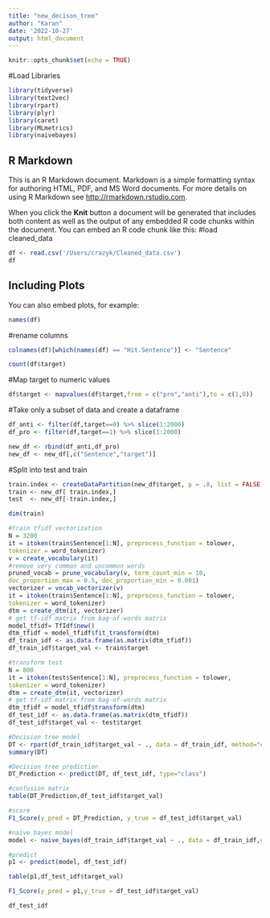 ```yaml
---
title: "new_decison_tree"
author: "Karan"
date: '2022-10-27'
output: html_document
---
```


```r
knitr::opts_chunk$set(echo = TRUE)
```

#Load Libraries

```r
library(tidyverse)
library(text2vec)
library(rpart)
library(plyr)
library(caret)
library(MLmetrics)
library(naivebayes)
```

## R Markdown

This is an R Markdown document. Markdown is a simple formatting syntax for authoring HTML, PDF, and MS Word documents. For more details on using R Markdown see <http://rmarkdown.rstudio.com>.

When you click the **Knit** button a document will be generated that includes both content as well as the output of any embedded R code chunks within the document. You can embed an R code chunk like this:
#load cleaned_data
```r
df <- read.csv('/Users/crazyk/Cleaned_data.csv')
df
```

## Including Plots

You can also embed plots, for example:

```r
names(df)
```

#rename columns
```r
colnames(df)[which(names(df) == "Hit.Sentence")] <- "Sentence"
```

```r
count(df$target)
```
#Map target to numeric values
```r
df$target <- mapvalues(df$target,from = c("pro","anti"),to = c(1,0))
```

#Take only a subset of data and create a dataframe
```r
df_anti <- filter(df,target==0) %>% slice(1:2000)
df_pro <- filter(df,target==1) %>% slice(1:2000)

new_df <- rbind(df_anti,df_pro)
new_df <- new_df[,c("Sentence","target")]
```

#Split into test and train
```r
train.index <- createDataPartition(new_df$target, p = .8, list = FALSE)
train <- new_df[ train.index,]
test  <- new_df[-train.index,]
```

```r
dim(train)
```

```r
#train tfidf vectorization
N = 3200
it = itoken(train$Sentence[1:N], preprocess_function = tolower,
tokenizer = word_tokenizer)
v = create_vocabulary(it)
#remove very common and uncommon words
pruned_vocab = prune_vocabulary(v, term_count_min = 10,
doc_proportion_max = 0.5, doc_proportion_min = 0.001)
vectorizer = vocab_vectorizer(v)
it = itoken(train$Sentence[1:N], preprocess_function = tolower,
tokenizer = word_tokenizer)
dtm = create_dtm(it, vectorizer)
# get tf-idf matrix from bag-of-words matrix
model_tfidf= TfIdf$new()
dtm_tfidf = model_tfidf$fit_transform(dtm)
df_train_idf <- as.data.frame(as.matrix(dtm_tfidf))
df_train_idf$target_val <- train$target 
```



```r
#transform test 
N = 800
it = itoken(test$Sentence[1:N], preprocess_function = tolower,
tokenizer = word_tokenizer)
dtm = create_dtm(it, vectorizer)
# get tf-idf matrix from bag-of-words matrix
dtm_tfidf = model_tfidf$transform(dtm)
df_test_idf <- as.data.frame(as.matrix(dtm_tfidf))
df_test_idf$target_val <- test$target 
```

```r
#Decision tree model
DT <- rpart(df_train_idf$target_val ~ ., data = df_train_idf, method="class")
summary(DT)
```

```r
#Decision tree prediction
DT_Prediction <- predict(DT, df_test_idf, type="class")
```


```r
#confusion matrix
table(DT_Prediction,df_test_idf$target_val)
```
```r
#score
F1_Score(y_pred = DT_Prediction, y_true = df_test_idf$target_val)
```
```r
#naive bayes model
model <- naive_bayes(df_train_idf$target_val ~ ., data = df_train_idf,usekernel = F) 
```


```r
#predict
p1 <- predict(model, df_test_idf)
```
```r
table(p1,df_test_idf$target_val)
```
```r
F1_Score(y_pred = p1,y_true = df_test_idf$target_val)
```
```r
df_test_idf
```

